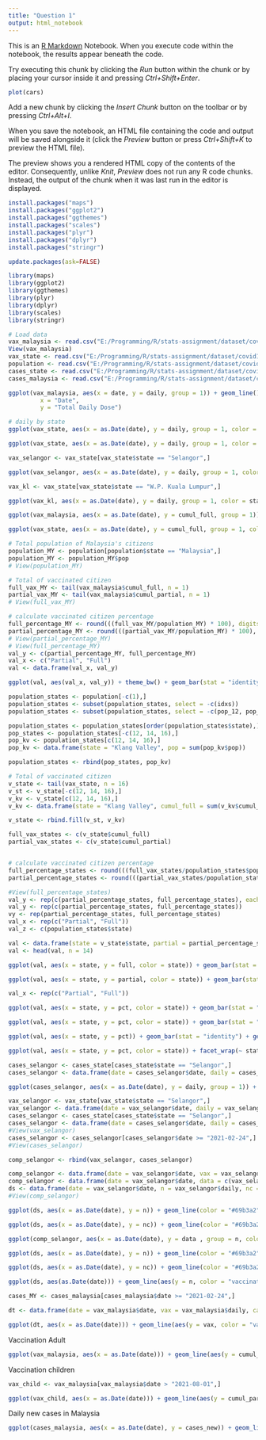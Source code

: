```yaml
---
title: "Question 1"
output: html_notebook
---
```


This is an [R Markdown](http://rmarkdown.rstudio.com) Notebook. When you execute code within the notebook, the results appear beneath the code.

Try executing this chunk by clicking the *Run* button within the chunk or by placing your cursor inside it and pressing *Ctrl+Shift+Enter*.

```r
plot(cars)
```

Add a new chunk by clicking the *Insert Chunk* button on the toolbar or by pressing *Ctrl+Alt+I*.

When you save the notebook, an HTML file containing the code and output will be saved alongside it (click the *Preview* button or press *Ctrl+Shift+K* to preview the HTML file).

The preview shows you a rendered HTML copy of the contents of the editor. Consequently, unlike *Knit*, *Preview* does not run any R code chunks. Instead, the output of the chunk when it was last run in the editor is displayed.

```r
install.packages("maps")
install.packages("ggplot2")
install.packages("ggthemes")
install.packages("scales")
install.packages("plyr")
install.packages("dplyr")
install.packages("stringr")
```

```r
update.packages(ask=FALSE)
```

```r
library(maps)
library(ggplot2)
library(ggthemes)
library(plyr)
library(dplyr)
library(scales)
library(stringr)
```

```r
# Load data 
vax_malaysia <- read.csv("E:/Programming/R/stats-assignment/dataset/covid19-public-main/vaccination/vax_malaysia.csv")
View(vax_malaysia)
vax_state <- read.csv("E:/Programming/R/stats-assignment/dataset/covid19-public-main/vaccination/vax_state.csv")
population <- read.csv("E:/Programming/R/stats-assignment/dataset/covid19-public-main/static/population.csv")
cases_state <- read.csv("E:/Programming/R/stats-assignment/dataset/covid19-public-main/epidemic/cases_state.csv")
cases_malaysia <- read.csv("E:/Programming/R/stats-assignment/dataset/covid19-public-main/epidemic/cases_malaysia.csv")
```

```r
ggplot(vax_malaysia, aes(x = date, y = daily, group = 1)) + geom_line() + labs(title = "Daily Vaccination dose",
         x = "Date",
         y = "Total Daily Dose")
```

```r
# daily by state
ggplot(vax_state, aes(x = as.Date(date), y = daily, group = 1, color = state)) + geom_line() + labs(title = "Daily Vaccination Doses by State", x = "Date", y = "Total Daily Dose", color = "State") + theme_fivethirtyeight() + theme(axis.title = element_text()) + scale_x_date(date_breaks = "1 month", labels = date_format("%d-%b"))
```

```r
ggplot(vax_state, aes(x = as.Date(date), y = daily, group = 1, color = state)) + geom_line() + labs(title = "Daily Vaccination Doses by State", x = "Date", y = "Total Daily Dose", color = "State") + theme_fivethirtyeight() + theme(axis.title = element_text()) + scale_x_date(date_breaks = "1 month", labels = date_format("%d-%b"))
```

```r
vax_selangor <- vax_state[vax_state$state == "Selangor",]

ggplot(vax_selangor, aes(x = as.Date(date), y = daily, group = 1, color = state)) + geom_line() + labs(title = "Daily Vaccination Doses by State", x = "Date", y = "Total Daily Dose", color = "State") + theme_fivethirtyeight() + theme(axis.title = element_text()) + scale_x_date(date_breaks = "1 month", labels = date_format("%d-%b"))

```

```r
vax_kl <- vax_state[vax_state$state == "W.P. Kuala Lumpur",]

ggplot(vax_kl, aes(x = as.Date(date), y = daily, group = 1, color = state)) + geom_line() + labs(title = "Daily Vaccination Doses by State", x = "Date", y = "Total Daily Dose", color = "State") + theme_fivethirtyeight() + theme(axis.title = element_text()) + scale_x_date(date_breaks = "1 month", labels = date_format("%d-%b"))

```

```r
ggplot(vax_malaysia, aes(x = as.Date(date), y = cumul_full, group = 1)) + scale_y_continuous(breaks = pretty_breaks(), labels = comma) + geom_line() + labs(title = "Cumulative Full Vaccination Doses in Malaysia", x = "Date", y = "Dose", color = "blue") + theme_fivethirtyeight() + theme(axis.title = element_text()) + scale_x_date(date_breaks = "1 month", labels = date_format("%d-%b"))
```

```r
ggplot(vax_state, aes(x = as.Date(date), y = cumul_full, group = 1, color = state)) + scale_y_continuous(breaks = pretty_breaks(), labels = comma) + geom_line() + labs(title = str_wrap("Cumulative Full Vaccination Doses in Malaysia by State", 40), x = "Date", y = "Dose", color = "State") + theme_fivethirtyeight() + theme(axis.title = element_text()) + scale_x_date(date_breaks = "1 month", labels = date_format("%d-%b"))
```

```r
# Total population of Malaysia's citizens
population_MY <- population[population$state == "Malaysia",]
population_MY <- population_MY$pop
# View(population_MY)

# Total of vaccinated citizen
full_vax_MY <- tail(vax_malaysia$cumul_full, n = 1)
partial_vax_MY <- tail(vax_malaysia$cumul_partial, n = 1)
# View(full_vax_MY)

# calculate vaccinated citizen percentage
full_percentage_MY <- round(((full_vax_MY/population_MY) * 100), digits = 2)
partial_percentage_MY <- round(((partial_vax_MY/population_MY) * 100), digits = 2)
# View(partial_percentage_MY)
# View(full_percentage_MY)
val_y <- c(partial_percentage_MY, full_percentage_MY)
val_x <- c("Partial", "Full")
val <- data.frame(val_x, val_y)

ggplot(val, aes(val_x, val_y)) + theme_bw() + geom_bar(stat = "identity", fill = c("#aef359", "#3cb043")) + geom_text(aes(label = val_y), vjust = -0.3, size = 4) + labs(x = "Status", y = "Percentage (%)", title = "Vaccination Status in Malaysia") + ylim(0, 100)
```

```r
population_states <- population[-c(1),]
population_states <- subset(population_states, select = -c(idxs))
population_states <- subset(population_states, select = -c(pop_12, pop_18, pop_60))

population_states <- population_states[order(population_states$state),]
pop_states <- population_states[-c(12, 14, 16),]
pop_kv <- population_states[c(12, 14, 16),]
pop_kv <- data.frame(state = "Klang Valley", pop = sum(pop_kv$pop))

population_states <- rbind(pop_states, pop_kv)

# Total of vaccinated citizen
v_state <- tail(vax_state, n = 16)
v_st <- v_state[-c(12, 14, 16),]
v_kv <- v_state[c(12, 14, 16),]
v_kv <- data.frame(state = "Klang Valley", cumul_full = sum(v_kv$cumul_full), cumul_partial = sum(v_kv$cumul_partial))

v_state <- rbind.fill(v_st, v_kv)

full_vax_states <- c(v_state$cumul_full)
partial_vax_states <- c(v_state$cumul_partial)


# calculate vaccinated citizen percentage
full_percentage_states <- round(((full_vax_states/population_states$pop) * 100), digits = 2)
partial_percentage_states <- round(((partial_vax_states/population_states$pop) * 100), digits = 2)

#View(full_percentage_states)
val_y <- rep(c(partial_percentage_states, full_percentage_states), each = 1)
val_y <- rep(c(partial_percentage_states, full_percentage_states))
vy <- rep(partial_percentage_states, full_percentage_states)
val_x <- rep(c("Partial", "Full"))
val_z <- c(population_states$state)

val <- data.frame(state = v_state$state, partial = partial_percentage_states, full = full_percentage_states, pct = val_y)
val <- head(val, n = 14)

ggplot(val, aes(x = state, y = full, color = state)) + geom_bar(stat = "identity", fill = "white") + geom_text(aes(label = full), hjust = 1.5 , size = 3.5) + ylim(0, 100) + labs(x = "State", y = "Percentage (%)", title = "Fully Vaccinated Status by State") + theme(legend.position = "none") + coord_flip()

ggplot(val, aes(x = state, y = partial, color = state)) + geom_bar(stat = "identity", fill = "white") + geom_text(aes(label = partial), hjust = 1.5 , size = 3.5) + ylim(0, 100) + labs(x = "State", y = "Percentage (%)", title = "Partially Vaccinated Status by State") + theme(legend.position = "none") + coord_flip()

```

```r
val_x <- rep(c("Partial", "Full"))

ggplot(val, aes(x = state, y = pct, color = state)) + geom_bar(stat = "identity", position = position_dodge(0.8), aes(fill = factor(pct), color = state), width = 0.8) + geom_text(aes(label = full, hjust = -2), size = 3) + labs(x = "State", y = "Percentage (%)", title = "Vaccinated Status in Malaysia") + theme(legend.position = "none") + ylim(0, 100) + coord_flip()

ggplot(val, aes(x = state, y = pct, color = state)) + geom_bar(stat = "identity", position = position_dodge(0.8), aes(fill = factor(pct), color = state), width = 0.8) + geom_text(aes(label = full, hjust = -2), size = 3) + facet_wrap(~ state) + geom_density(alpha = 0.5) + labs(x = "State", y = "Percentage (%)", title = "Vaccinated Status in Malaysia") + theme(legend.position = "none") + ylim(0, 100) + coord_flip()

ggplot(val, aes(x = state, y = pct)) + geom_bar(stat = "identity") + geom_text(aes(label = full, hjust = -2), size = 3) + labs(x = "State", y = "Percentage (%)", title = "Vaccinated Status in Malaysia") + theme(legend.position = "none") + ylim(0, 100)

ggplot(val, aes(x = state, y = pct, color = state)) + facet_wrap(~ state) + geom_density(alpha = 0.5) + labs(x = "State", y = "Percentage (%)", title = "Vaccinated Status in Malaysia") + theme(legend.position = "none") + ylim(0, 100)
```

```r
cases_selangor <- cases_state[cases_state$state == "Selangor",]
cases_selangor <- data.frame(date = cases_selangor$date, daily = cases_selangor$cases_new)

ggplot(cases_selangor, aes(x = as.Date(date), y = daily, group = 1)) + geom_line() + labs(title = "Daily New Cases in Selangor", x = "Date", y = "Total Daily Dose", color = "State") + theme_fivethirtyeight() + theme(axis.title = element_text()) + scale_x_date(date_breaks = "3 month", labels = date_format("%d-%b-%y"))
```

```r
vax_selangor <- vax_state[vax_state$state == "Selangor",]
vax_selangor <- data.frame(date = vax_selangor$date, daily = vax_selangor$daily)
cases_selangor <- cases_state[cases_state$state == "Selangor",]
cases_selangor <- data.frame(date = cases_selangor$date, daily = cases_selangor$cases_new)
#View(vax_selangor)
cases_selangor <- cases_selangor[cases_selangor$date >= "2021-02-24",]
#View(cases_selangor)

comp_selangor <- rbind(vax_selangor, cases_selangor)

comp_selangor <- data.frame(date = vax_selangor$date, vax = vax_selangor$daily, case = cases_selangor$daily)
comp_selangor <- data.frame(date = vax_selangor$date, data = c(vax_selangor$daily, cases_selangor$daily), n = rep(c("Cases", "Vax"), each = 1))
ds <- data.frame(date = vax_selangor$date, n = vax_selangor$daily, nc = cases_selangor$daily)
#View(comp_selangor)

ggplot(ds, aes(x = as.Date(date), y = n)) + geom_line(color = "#69b3a2") + labs(title = "Daily Vaccination Dose in Selangor", x = "Date", y = "Total Daily Dose", color = "State") + theme_fivethirtyeight() + theme(axis.title = element_text()) + scale_x_date(date_breaks = "1 month", labels = date_format("%d-%b"))

ggplot(ds, aes(x = as.Date(date), y = nc)) + geom_line(color = "#69b3a2") + labs(title = "Daily New Cases in Selangor", x = "Date", y = "Total Daily Dose", color = "State") + theme_fivethirtyeight() + theme(axis.title = element_text()) + scale_x_date(date_breaks = "1 month", labels = date_format("%d-%b"))

ggplot(comp_selangor, aes(x = as.Date(date), y = data , group = n, color = data)) + geom_line() + labs(title = "Daily New Cases in Selangor", x = "Date", y = "Total Daily Dose", color = "State") + theme_fivethirtyeight() + theme(axis.title = element_text()) + scale_x_date(date_breaks = "1 month", labels = date_format("%d-%b")) + theme(legend.position = "none")
```

```r
ggplot(ds, aes(x = as.Date(date), y = n)) + geom_line(color = "#69b3a2") + labs(title = "Daily Vaccination Dose in Selangor", x = "Date", y = "Total Daily Dose", color = "State") + theme_fivethirtyeight() + theme(axis.title = element_text()) + scale_x_date(date_breaks = "1 month", labels = date_format("%d-%b"))

ggplot(ds, aes(x = as.Date(date), y = nc)) + geom_line(color = "#69b3a2") + labs(title = "Daily New Cases in Selangor", x = "Date", y = "Total Daily Dose", color = "State") + theme_fivethirtyeight() + theme(axis.title = element_text()) + scale_x_date(date_breaks = "1 month", labels = date_format("%d-%b"))

ggplot(ds, aes(as.Date(date))) + geom_line(aes(y = n, color = "vaccination")) + geom_line(aes(y = nc, color = "new cases"))
```

```r
cases_MY <- cases_malaysia[cases_malaysia$date >= "2021-02-24",]

dt <- data.frame(date = vax_malaysia$date, vax = vax_malaysia$daily, case = cases_MY$cases_new)

ggplot(dt, aes(x = as.Date(date))) + geom_line(aes(y = vax, color = "vax")) + geom_line(aes(y = case, color = "case")) + labs(title = "Daily Vaccine Doses given in Malaysia", x = "Date", y = "Total Daily Dose", color = "State") + theme_fivethirtyeight() + theme(axis.title = element_text()) + scale_x_date(date_breaks = "1 month", labels = date_format("%d-%b"))
```

Vaccination Adult

```r
ggplot(vax_malaysia, aes(x = as.Date(date))) + geom_line(aes(y = cumul_partial, color = "Partial")) + geom_line(aes(y = cumul_full, color = "Full")) + labs(title = str_wrap("Adult Vaccination Progress in Malaysia", 40), x = "Date", y = "Dose", color = "Status") + theme_fivethirtyeight() + theme(axis.title = element_text()) + scale_x_date(date_breaks = "1 month", labels = date_format("%d-%b")) + scale_y_continuous(breaks = pretty_breaks(), labels = label_number(suffix = " M", scale = 1e-6))

```

Vaccination children

```r
vax_child <- vax_malaysia[vax_malaysia$date > "2021-08-01",]

ggplot(vax_child, aes(x = as.Date(date))) + geom_line(aes(y = cumul_partial_child, color = "Partial")) + geom_line(aes(y = cumul_full_child, color = "Full")) + labs(title = str_wrap("Children Vaccination Progress in Malaysia", 40), x = "Date", y = "Dose", color = "Status") + theme_fivethirtyeight() + theme(axis.title = element_text()) + scale_x_date(date_breaks = "1 month", labels = date_format("%d-%b")) + scale_y_continuous(breaks = pretty_breaks(), labels = label_number(suffix = " M", scale = 1e-6))
```

Daily new cases in Malaysia

```r
ggplot(cases_malaysia, aes(x = as.Date(date), y = cases_new)) + geom_line(color = "#69b3a2") + labs(title = "Daily New Cases in Malaysia", x = "Date", y = "Daily New Cases", color = "State") + theme_fivethirtyeight() + theme(axis.title = element_text()) + scale_x_date(date_breaks = "3 month", labels = date_format("%d-%b-%y"))
```
